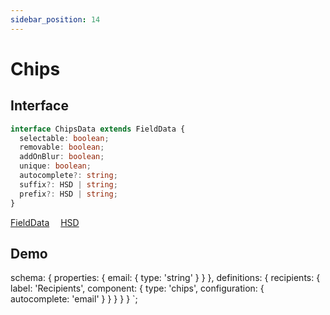 ```yaml
---
sidebar_position: 14
---
```


# Chips

## Interface

```typescript
interface ChipsData extends FieldData {
  selectable: boolean;
  removable: boolean;
  addOnBlur: boolean;
  unique: boolean;
  autocomplete?: string;
  suffix?: HSD | string;
  prefix?: HSD | string;
}
```

<a href="/docs/types/field-data">FieldData</a>&emsp;
<a href="/docs/types/hsd">HSD</a>&emsp;

## Demo


  schema: {
    properties: {
      email: {
        type: 'string'
      }
    }
  },
  definitions: {
    recipients: {
      label: 'Recipients',
      component: {
        type: 'chips',
        configuration: {
          autocomplete: 'email'
        }
      }
    }
  }
}
`;

<jms-editor code={code}></jms-editor>

